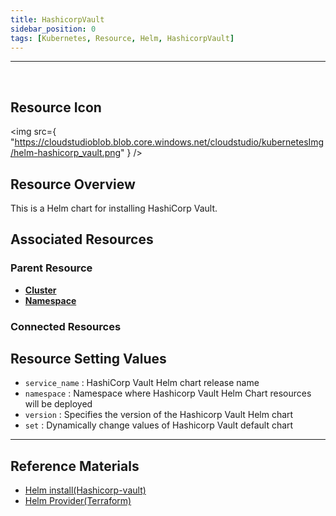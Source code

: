 ```yaml
---
title: HashicorpVault
sidebar_position: 0
tags: [Kubernetes, Resource, Helm, HashicorpVault]
---
```



<hr />
<br />


## Resource Icon

<img
    src={
        "https://cloudstudioblob.blob.core.windows.net/cloudstudio/kubernetesImg/helm-hashicorp_vault.png"
    }
/>

## Resource Overview

This is a Helm chart for installing HashiCorp Vault.

## Associated Resources

### Parent Resource

-   [**Cluster**](https://docs.cstudio.app/en/docs/resource/kubernetes/Base/Cluster)
-   [**Namespace**](https://docs.cstudio.app/en/docs/resource/kubernetes/Core/Namespace)

### Connected Resources




## Resource Setting Values

-   `service_name` : HashiCorp Vault Helm chart release name
-   `namespace` : Namespace where Hashicorp Vault Helm Chart resources will be deployed
-   `version` : Specifies the version of the Hashicorp Vault Helm chart
-   `set` : Dynamically change values of Hashicorp Vault default chart


---

## Reference Materials

-   [Helm install(Hashicorp-vault)](https://developer.hashicorp.com/vault/en/docs/platform/k8s/helm)
-   [Helm Provider(Terraform)](https://registry.terraform.io/providers/hashicorp/helm/latest/docs)

